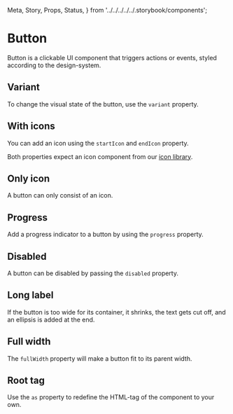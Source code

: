   Meta,
  Story,
  Props,
  Status,
} from '../../../../../.storybook/components';


<Meta of={Stories} />

# Button

<Status variant="experimental" />

Button is a clickable UI component that triggers actions or events, styled according to the design-system.

<Story of={Stories.Base} />

<Props />

## Variant

To change the visual state of the button, use the `variant` property.

<Story of={Stories.Variant} />

## With icons

You can add an icon using the `startIcon` and `endIcon` property.

Both properties expect an icon component from our [icon library](?path=/docs/icons--docs).

<Story of={Stories.WithIcons} />

## Only icon

A button can only consist of an icon.

<Story of={Stories.OnlyIcon} />

## Progress

Add a progress indicator to a button by using the `progress` property.

<Story of={Stories.Progress} />

## Disabled

A button can be disabled by passing the `disabled` property.

<Story of={Stories.Disabled} />

## Long label

If the button is too wide for its container, it shrinks, the text gets cut off, and an ellipsis is added at the end.

<Story of={Stories.LongLabel} />

## Full width

The `fullWidth` property will make a button fit to its parent width.

<Story of={Stories.FullWidth} />

## Root tag

Use the `as` property to redefine the HTML-tag of the component to your own.

<Story of={Stories.RootTag} />
